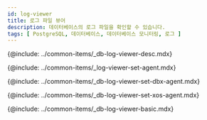 ```yaml
---
id: log-viewer
title: 로그 파일 뷰어
description: 데이터베이스의 로그 파일을 확인할 수 있습니다.
tags: [ PostgreSQL, 데이터베이스, 데이터베이스 모니터링, 로그 ]
---
```



<Note product='PostgreSQL' link='../postgresql-v1/log-viewer' />

<!-- 개요 -->
{@include: ../common-items/_db-log-viewer-desc.mdx}

<!-- 사용 설정 안내-->
{@include: ../common-items/_log-viewer-set-agent.mdx}

<!-- DBX 에이전트 -->
{@include: ../common-items/_db-log-viewer-set-dbx-agent.mdx}

<!-- XOS 에이전트 -->
{@include: ../common-items/_db-log-viewer-set-xos-agent.mdx}

<!-- 기본 화면 안내 -->
{@include: ../common-items/_db-log-viewer-basic.mdx}